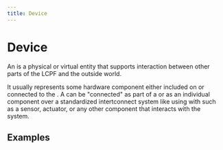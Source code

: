 ```yaml
---
title: Device
---
```

# Device

An <Term name="Device"/> is a physical or virtual entity that supports 
interaction between other parts of the LCPF and the outside world.  

It usually represents some hardware component either included on
 or connected to the <Term name="Controller"/>.  A <Term name="Device"/> can be 
"connected" as part of a <Term name="Shield"/> or as an individual component 
over a standardized intertconnect system like using with such as a sensor, actuator, or any other component that interacts with the system.

## Examples

